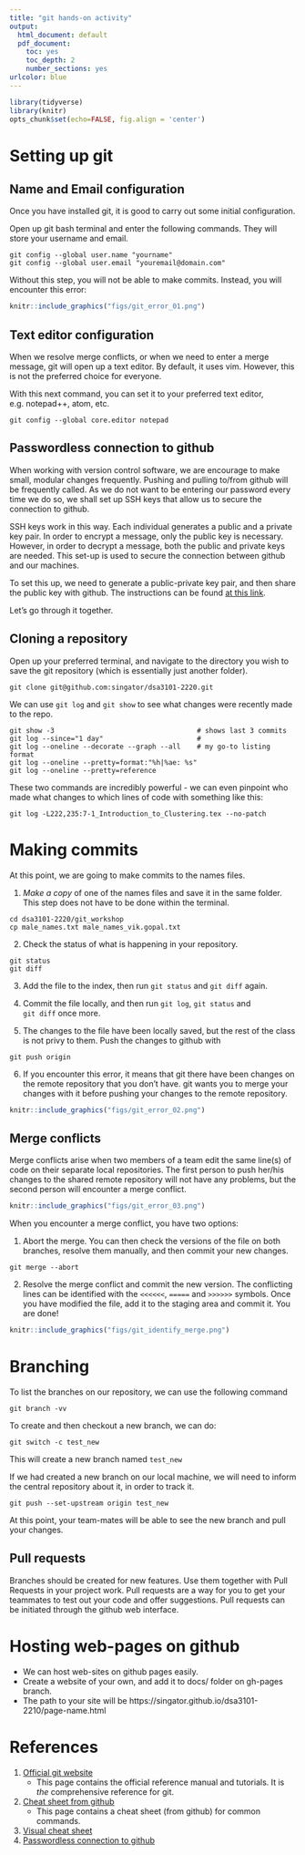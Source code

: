 ```yaml
---
title: "git hands-on activity"
output:
  html_document: default
  pdf_document: 
    toc: yes
    toc_depth: 2
    number_sections: yes
urlcolor: blue
---
```

```r
library(tidyverse)
library(knitr)
opts_chunk$set(echo=FALSE, fig.align = 'center')
```

# Setting up git

## Name and Email configuration

Once you have installed git, it is good to carry out some initial configuration.

Open up git bash terminal and enter the following commands. They will store your 
username and email. 
````
git config --global user.name "yourname"
git config --global user.email "youremail@domain.com"
````

Without this step, you will not be able to make commits. Instead, you will 
encounter this error:
```r
knitr::include_graphics("figs/git_error_01.png")
```

## Text editor configuration

When we resolve merge conflicts, or when we need to enter a merge message, git 
will open up a text editor. By default, it uses vim. However, this is not the 
preferred choice for everyone. 

With this next command, you can set it to your preferred text editor, e.g. notepad++, 
atom, etc.
````
git config --global core.editor notepad
````

## Passwordless connection to github

When working with version control software, we are encourage to make small, modular changes
frequently. Pushing and pulling to/from github will be frequently called. As we 
do not want to be entering our password every time we do so, we shall set up SSH 
keys that allow us to secure the connection to github.

SSH keys work in this way. Each individual generates a public and a private key pair.
In order to encrypt a message, only the public key is necessary. However, in order to 
decrypt a message, both the public and private keys are needed. This set-up is used 
to secure the connection between github and our machines.

To set this up, we need to generate a public-private key pair, and then share the public 
key with github. The instructions can be found 
[at this link](https://docs.github.com/en/authentication/connecting-to-github-with-ssh).

Let's go through it together.

## Cloning a repository

Open up your preferred terminal, and navigate to the directory you wish to 
save the git repository (which is essentially just another folder).

````
git clone git@github.com:singator/dsa3101-2220.git
````

We can use `git log` and `git show` to see what changes were recently made to
the repo.

````
git show -3                                   # shows last 3 commits
git log --since="1 day"                       #
git log --oneline --decorate --graph --all    # my go-to listing format
git log --oneline --pretty=format:"%h|%ae: %s"
git log --oneline --pretty=reference
````

These two commands are incredibly powerful - we can even pinpoint who made what 
changes to which lines of code with something like this:
````
git log -L222,235:7-1_Introduction_to_Clustering.tex --no-patch
````

# Making commits  

At this point, we are going to make commits to the names files. 

1. *Make a copy* of one of the names files and save it in the same folder. This 
step does not have to be done within the terminal.

````
cd dsa3101-2220/git_workshop
cp male_names.txt male_names_vik.gopal.txt
````

2. Check the status of what is happening in your repository.
````
git status
git diff
````

3. Add the file to the index, then run `git status` and `git diff` again.

4. Commit the file locally, and then run `git log`, `git status` and  
`git diff` once more. 

5. The changes to the file have been locally saved, but the rest of the class 
is not privy to them. Push the changes to github with
````
git push origin
````

6. If you encounter this error, it means that git there have been changes on the 
remote repository that you don't have. git wants you to merge your changes with it 
before pushing your changes to the remote repository.

```r
knitr::include_graphics("figs/git_error_02.png")
```

## Merge conflicts

Merge conflicts arise when two members of a team edit the same line(s) of code
on their separate local repositories. The first person to push her/his changes
to the shared remote repository will not have any problems, but the second
person will encounter a merge conflict.

```r
knitr::include_graphics("figs/git_error_03.png")
```

When you encounter a merge conflict, you have two options:

1. Abort the merge. You can then check the versions of the file on both branches, 
resolve them manually, and then commit your new changes.
````
git merge --abort
````

2. Resolve the merge conflict and commit the new version. The conflicting lines 
can be identified with the `<<<<<<`, `=====` and `>>>>>>` symbols. Once you have 
modified the file, add it to the staging area and commit it. You are done!

```r
knitr::include_graphics("figs/git_identify_merge.png")

```

# Branching

To list the branches on our repository, we can use the following command
````
git branch -vv
````

To create and then checkout a new branch, we can do:
````
git switch -c test_new
````
This will create a new branch named `test_new`

If we had created a new branch on our local machine, we will need to inform 
the central repository about it, in order to track it.
````
git push --set-upstream origin test_new
````
At this point, your team-mates will be able to see the new branch and pull your 
changes.

## Pull requests

Branches should be created for new features. Use them together with Pull Requests 
in your project work. Pull requests are a way for you to get your teammates to test
out your code and offer suggestions. Pull requests can be initiated through the 
github web interface.

# Hosting web-pages on github

* We can host web-sites on github pages easily.
* Create a website of your own, and add it to docs/ folder on gh-pages branch.
* The path to your site will be https://singator.github.io/dsa3101-2210/page-name.html

# References

1. [Official git website](https://www.git-scm.com/doc) 
    * This page contains the official reference manual and tutorials. It is *the* 
      comprehensive reference for git.
2. [Cheat sheet from github](https://docs.github.com/en/get-started/quickstart/git-cheatsheet)
    * This page contains a cheat sheet (from github) for common commands.
3. [Visual cheat sheet](https://ndpsoftware.com/git-cheatsheet.html)
4. [Passwordless connection to github](https://docs.github.com/en/authentication/connecting-to-github-with-ssh)
